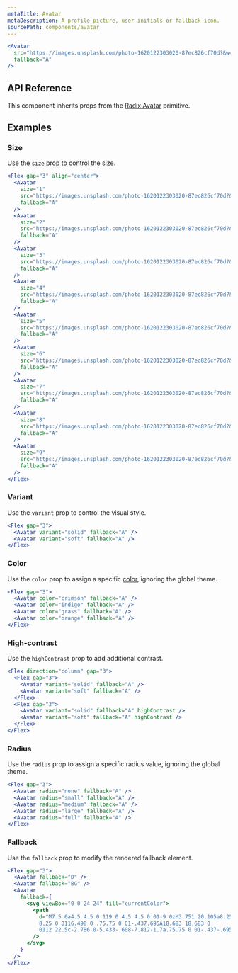 ```yaml
---
metaTitle: Avatar
metaDescription: A profile picture, user initials or fallback icon.
sourcePath: components/avatar
---
```


```jsx live=true
<Avatar
  src="https://images.unsplash.com/photo-1620122303020-87ec826cf70d?&w=128&h=128&dpr=2&q=80"
  fallback="A"
/>
```

## API Reference

This component inherits props from the [Radix Avatar](/primitives/docs/components/avatar) primitive.

<ThemesPropsTable name="avatar" />

## Examples

### Size

Use the `size` prop to control the size.

```jsx live=true
<Flex gap="3" align="center">
  <Avatar
    size="1"
    src="https://images.unsplash.com/photo-1620122303020-87ec826cf70d?&w=160&h=160&dpr=2&q=80"
    fallback="A"
  />
  <Avatar
    size="2"
    src="https://images.unsplash.com/photo-1620122303020-87ec826cf70d?&w=160&h=160&dpr=2&q=80"
    fallback="A"
  />
  <Avatar
    size="3"
    src="https://images.unsplash.com/photo-1620122303020-87ec826cf70d?&w=160&h=160&dpr=2&q=80"
    fallback="A"
  />
  <Avatar
    size="4"
    src="https://images.unsplash.com/photo-1620122303020-87ec826cf70d?&w=160&h=160&dpr=2&q=80"
    fallback="A"
  />
  <Avatar
    size="5"
    src="https://images.unsplash.com/photo-1620122303020-87ec826cf70d?&w=160&h=160&dpr=2&q=80"
    fallback="A"
  />
  <Avatar
    size="6"
    src="https://images.unsplash.com/photo-1620122303020-87ec826cf70d?&w=160&h=160&dpr=2&q=80"
    fallback="A"
  />
  <Avatar
    size="7"
    src="https://images.unsplash.com/photo-1620122303020-87ec826cf70d?&w=160&h=160&dpr=2&q=80"
    fallback="A"
  />
  <Avatar
    size="8"
    src="https://images.unsplash.com/photo-1620122303020-87ec826cf70d?&w=160&h=160&dpr=2&q=80"
    fallback="A"
  />
  <Avatar
    size="9"
    src="https://images.unsplash.com/photo-1620122303020-87ec826cf70d?&w=160&h=160&dpr=2&q=80"
    fallback="A"
  />
</Flex>
```

### Variant

Use the `variant` prop to control the visual style.

```jsx live=true
<Flex gap="3">
  <Avatar variant="solid" fallback="A" />
  <Avatar variant="soft" fallback="A" />
</Flex>
```

### Color

Use the `color` prop to assign a specific [color](/themes/docs/theme/color), ignoring the global theme.

```jsx live=true
<Flex gap="3">
  <Avatar color="crimson" fallback="A" />
  <Avatar color="indigo" fallback="A" />
  <Avatar color="grass" fallback="A" />
  <Avatar color="orange" fallback="A" />
</Flex>
```

### High-contrast

Use the `highContrast` prop to add additional contrast.

```jsx live=true
<Flex direction="column" gap="3">
  <Flex gap="3">
    <Avatar variant="solid" fallback="A" />
    <Avatar variant="soft" fallback="A" />
  </Flex>
  <Flex gap="3">
    <Avatar variant="solid" fallback="A" highContrast />
    <Avatar variant="soft" fallback="A" highContrast />
  </Flex>
</Flex>
```

### Radius

Use the `radius` prop to assign a specific radius value, ignoring the global theme.

```jsx live=true
<Flex gap="3">
  <Avatar radius="none" fallback="A" />
  <Avatar radius="small" fallback="A" />
  <Avatar radius="medium" fallback="A" />
  <Avatar radius="large" fallback="A" />
  <Avatar radius="full" fallback="A" />
</Flex>
```

### Fallback

Use the `fallback` prop to modify the rendered fallback element.

```jsx live=true
<Flex gap="3">
  <Avatar fallback="D" />
  <Avatar fallback="BG" />
  <Avatar
    fallback={
      <svg viewBox="0 0 24 24" fill="currentColor">
        <path
          d="M7.5 6a4.5 4.5 0 119 0 4.5 4.5 0 01-9 0zM3.751 20.105a8.25
          8.25 0 0116.498 0 .75.75 0 01-.437.695A18.683 18.683 0
          0112 22.5c-2.786 0-5.433-.608-7.812-1.7a.75.75 0 01-.437-.695z"
        />
      </svg>
    }
  />
</Flex>
```
